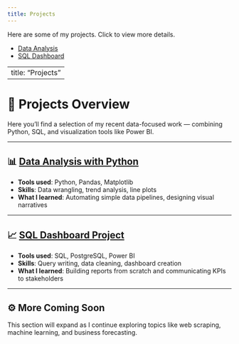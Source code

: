 ```yaml
---
title: Projects
---
```


Here are some of my projects. Click to view more details.

- [Data Analysis](projects/data-analysis.qmd)
- [SQL Dashboard](projects/sql-dashboard.qmd)

---
title: "Projects"
---

# 💼 Projects Overview

Here you'll find a selection of my recent data-focused work — combining Python, SQL, and visualization tools like Power BI.

---

## 📊 [Data Analysis with Python](projects/data-analysis.qmd)

- **Tools used**: Python, Pandas, Matplotlib
- **Skills**: Data wrangling, trend analysis, line plots
- **What I learned**: Automating simple data pipelines, designing visual narratives

---

## 📈 [SQL Dashboard Project](projects/sql-dashboard.qmd)

- **Tools used**: SQL, PostgreSQL, Power BI
- **Skills**: Query writing, data cleaning, dashboard creation
- **What I learned**: Building reports from scratch and communicating KPIs to stakeholders

---

## ⚙️ More Coming Soon

This section will expand as I continue exploring topics like web scraping, machine learning, and business forecasting.
